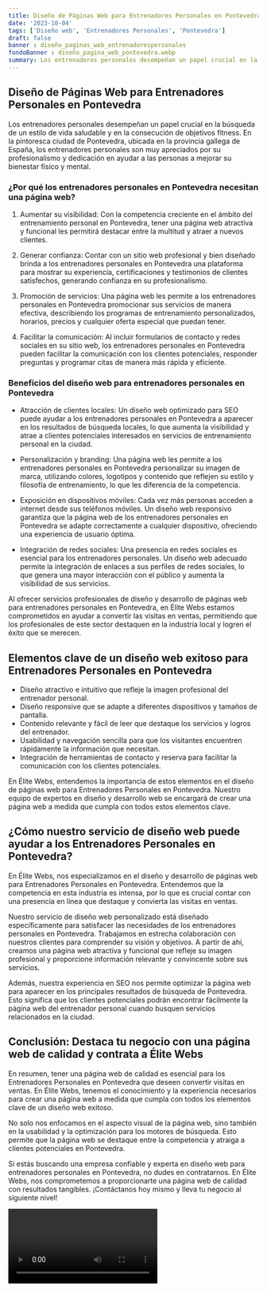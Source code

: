 ```yaml
---
title: Diseño de Páginas Web para Entrenadores Personales en Pontevedra
date: '2023-10-04'
tags: ['Diseño web', 'Entrenadores Personales', 'Pontevedra']
draft: false
banner : diseño_paginas_web_entrenadorespersonales
fondoBanner : diseño_pagina_web_pontevedra.webp
summary: Los entrenadores personales desempeñan un papel crucial en la búsqueda de un estilo de vida saludable y en la consecución de objetivos fitness. En la pintoresca ciudad de Pontevedra, ubicada en la provincia gallega de España, los entrenadores personales son muy apreciados por su profesionalismo y dedicación en ayudar a las personas a mejorar su bienestar físico y mental.
---
```


## Diseño de Páginas Web para Entrenadores Personales en Pontevedra

Los entrenadores personales desempeñan un papel crucial en la búsqueda de un estilo de vida saludable y en la consecución de objetivos fitness. En la pintoresca ciudad de Pontevedra, ubicada en la provincia gallega de España, los entrenadores personales son muy apreciados por su profesionalismo y dedicación en ayudar a las personas a mejorar su bienestar físico y mental.

### ¿Por qué los entrenadores personales en Pontevedra necesitan una página web?

1. Aumentar su visibilidad: Con la competencia creciente en el ámbito del entrenamiento personal en Pontevedra, tener una página web atractiva y funcional les permitirá destacar entre la multitud y atraer a nuevos clientes.

2. Generar confianza: Contar con un sitio web profesional y bien diseñado brinda a los entrenadores personales en Pontevedra una plataforma para mostrar su experiencia, certificaciones y testimonios de clientes satisfechos, generando confianza en su profesionalismo.

3. Promoción de servicios: Una página web les permite a los entrenadores personales en Pontevedra promocionar sus servicios de manera efectiva, describiendo los programas de entrenamiento personalizados, horarios, precios y cualquier oferta especial que puedan tener.

4. Facilitar la comunicación: Al incluir formularios de contacto y redes sociales en su sitio web, los entrenadores personales en Pontevedra pueden facilitar la comunicación con los clientes potenciales, responder preguntas y programar citas de manera más rápida y eficiente.

### Beneficios del diseño web para entrenadores personales en Pontevedra

- Atracción de clientes locales: Un diseño web optimizado para SEO puede ayudar a los entrenadores personales en Pontevedra a aparecer en los resultados de búsqueda locales, lo que aumenta la visibilidad y atrae a clientes potenciales interesados en servicios de entrenamiento personal en la ciudad.

- Personalización y branding: Una página web les permite a los entrenadores personales en Pontevedra personalizar su imagen de marca, utilizando colores, logotipos y contenido que reflejen su estilo y filosofía de entrenamiento, lo que les diferencia de la competencia.

- Exposición en dispositivos móviles: Cada vez más personas acceden a internet desde sus teléfonos móviles. Un diseño web responsivo garantiza que la página web de los entrenadores personales en Pontevedra se adapte correctamente a cualquier dispositivo, ofreciendo una experiencia de usuario óptima.

- Integración de redes sociales: Una presencia en redes sociales es esencial para los entrenadores personales. Un diseño web adecuado permite la integración de enlaces a sus perfiles de redes sociales, lo que genera una mayor interacción con el público y aumenta la visibilidad de sus servicios.

Al ofrecer servicios profesionales de diseño y desarrollo de páginas web para entrenadores personales en Pontevedra, en Élite Webs estamos comprometidos en ayudar a convertir las visitas en ventas, permitiendo que los profesionales de este sector destaquen en la industria local y logren el éxito que se merecen.

<GifSeo />

<Cta />

## Elementos clave de un diseño web exitoso para Entrenadores Personales en Pontevedra

- Diseño atractivo e intuitivo que refleje la imagen profesional del entrenador personal.
- Diseño responsive que se adapte a diferentes dispositivos y tamaños de pantalla.
- Contenido relevante y fácil de leer que destaque los servicios y logros del entrenador.
- Usabilidad y navegación sencilla para que los visitantes encuentren rápidamente la información que necesitan.
- Integración de herramientas de contacto y reserva para facilitar la comunicación con los clientes potenciales.

En Élite Webs, entendemos la importancia de estos elementos en el diseño de páginas web para Entrenadores Personales en Pontevedra. Nuestro equipo de expertos en diseño y desarrollo web se encargará de crear una página web a medida que cumpla con todos estos elementos clave.

## ¿Cómo nuestro servicio de diseño web puede ayudar a los Entrenadores Personales en Pontevedra?

En Élite Webs, nos especializamos en el diseño y desarrollo de páginas web para Entrenadores Personales en Pontevedra. Entendemos que la competencia en esta industria es intensa, por lo que es crucial contar con una presencia en línea que destaque y convierta las visitas en ventas.

Nuestro servicio de diseño web personalizado está diseñado específicamente para satisfacer las necesidades de los entrenadores personales en Pontevedra. Trabajamos en estrecha colaboración con nuestros clientes para comprender su visión y objetivos. A partir de ahí, creamos una página web atractiva y funcional que refleje su imagen profesional y proporcione información relevante y convincente sobre sus servicios.

Además, nuestra experiencia en SEO nos permite optimizar la página web para aparecer en los principales resultados de búsqueda de Pontevedra. Esto significa que los clientes potenciales podrán encontrar fácilmente la página web del entrenador personal cuando busquen servicios relacionados en la ciudad.

## Conclusión: Destaca tu negocio con una página web de calidad y contrata a Élite Webs

En resumen, tener una página web de calidad es esencial para los Entrenadores Personales en Pontevedra que deseen convertir visitas en ventas. En Élite Webs, tenemos el conocimiento y la experiencia necesarios para crear una página web a medida que cumpla con todos los elementos clave de un diseño web exitoso.

No solo nos enfocamos en el aspecto visual de la página web, sino también en la usabilidad y la optimización para los motores de búsqueda. Esto permite que la página web se destaque entre la competencia y atraiga a clientes potenciales en Pontevedra.

Si estás buscando una empresa confiable y experta en diseño web para entrenadores personales en Pontevedra, no dudes en contratarnos. En Élite Webs, nos comprometemos a proporcionarte una página web de calidad con resultados tangibles. ¡Contáctanos hoy mismo y lleva tu negocio al siguiente nivel!

<Video />

<CtaBot job='Entrenadores Personales' city='Pontevedra'/>

<Gmaps query='Pontevedra+españa+maps' />